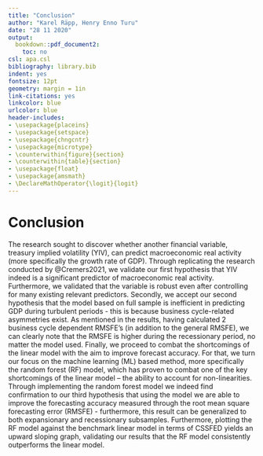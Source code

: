 ```yaml
---
title: "Conclusion"
author: "Karel Räpp, Henry Enno Turu"
date: "28 11 2020"
output: 
  bookdown::pdf_document2:
    toc: no
csl: apa.csl
bibliography: library.bib
indent: yes
fontsize: 12pt
geometry: margin = 1in
link-citations: yes
linkcolor: blue
urlcolor: blue
header-includes:
- \usepackage{placeins}
- \usepackage{setspace}
- \usepackage{chngcntr}
- \usepackage{microtype}
- \counterwithin{figure}{section}
- \counterwithin{table}{section}
- \usepackage{float}
- \usepackage{amsmath}
- \DeclareMathOperator{\logit}{logit}
---
```




\linespread{1.6}\selectfont

# Conclusion

The research sought to discover whether another financial variable, treasury implied volatility (YIV), can predict macroeconomic real activity (more specifically the growth rate of GDP). Through replicating the research conducted by @Cremers2021, we validate our first hypothesis that YIV indeed is a significant predictor of macroeconomic real activity. Furthermore, we validated that the variable is robust even after controlling for many existing relevant predictors. 
Secondly, we accept our second hypothesis that the model based on full sample is inefficient in predicting GDP during turbulent periods - this is because business cycle-related asymmetries exist. As mentioned in the results, having calculated 2 business cycle dependent RMSFE’s (in addition to the general RMSFE), we can clearly note that the RMSFE is higher during the recessionary period, no matter the model used.
Finally, we proceed to combat the shortcomings of the linear model with the aim to improve forecast accuracy. For that, we turn our focus on the machine learning (ML) based method, more specifically the random forest (RF) model, which has proven to combat one of the key shortcomings of the linear model – the ability to account for non-linearities. Through implementing the random forest model we indeed find confirmation to our third hypothesis that using the model we are able to improve the forecasting accuracy measured through the root mean square forecasting error (RMSFE) - furthermore, this result can be generalized to both expansionary and recessionary subsamples. Furthermore, plotting the RF model against the benchmark linear model in terms of CSSFED yields an upward sloping graph, validating our results that the RF model consistently outperforms the linear model.
